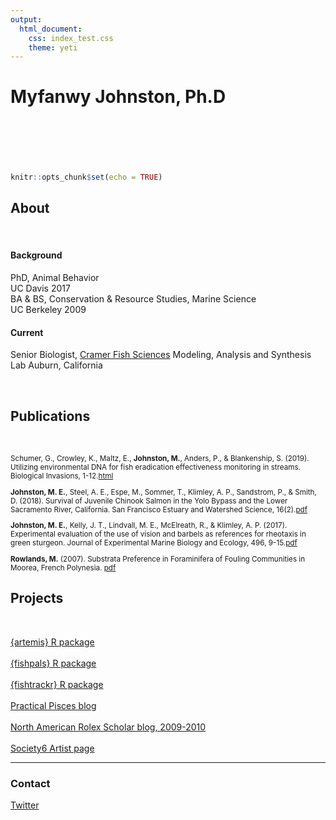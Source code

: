 ```yaml
---
output:
  html_document:
    css: index_test.css
    theme: yeti
---
```


<style>
@import url('https://fonts.googleapis.com/css?family=Megrim&display=swap');
</style>

# Myfanwy Johnston, Ph.D
<br>

<div align="center"><img src = "logo.png" height="10" hspace=110></div>

<br>

```r
knitr::opts_chunk$set(echo = TRUE)
```

<div class = "row">
<div class = "col-xs-4">

## About

<br>

#### Background

PhD, Animal Behavior<br>
UC Davis 2017 <br>
BA & BS, Conservation & Resource Studies, Marine Science <br>
UC Berkeley 2009
<br>

#### Current
Senior Biologist, [Cramer Fish Sciences](http://fishsciences.net)
Modeling, Analysis and Synthesis Lab
Auburn, California

<br>

  
</div>

<div class = "col-xs-4">

##  Publications

<br>
<small>

Schumer, G., Crowley, K., Maltz, E., **Johnston, M.**, Anders, P., & Blankenship, S. (2019). Utilizing environmental DNA for fish eradication effectiveness monitoring in streams. Biological Invasions, 1-12.[html](https://link.springer.com/article/10.1007/s10530-019-02056-z)

**Johnston, M. E.**, Steel, A. E., Espe, M., Sommer, T., Klimley, A. P., Sandstrom, P., & Smith, D. (2018). Survival of Juvenile Chinook Salmon in the Yolo Bypass and the Lower Sacramento River, California. San Francisco Estuary and Watershed Science, 16(2).[pdf](https://cloudfront.escholarship.org/dist/prd/content/qt8bq7t7rr/qt8bq7t7rr.pdf)

**Johnston, M. E.**, Kelly, J. T., Lindvall, M. E., McElreath, R., & Klimley, A. P. (2017). Experimental evaluation of the use of vision and barbels as references for rheotaxis in green sturgeon. Journal of Experimental Marine Biology and Ecology, 496, 9-15.[pdf](http://www.eva.mpg.de/documents/Elsevier/Johnston_Experimental_JExpMarineBiolEcol_2017_2491416.pdf)

**Rowlands, M.** (2007). Substrata Preference in Foraminifera of Fouling Communities in Moorea, French Polynesia. [pdf](https://cloudfront.escholarship.org/dist/prd/content/qt1n31w1ck/qt1n31w1ck.pdf)
  
</small>  
</div>

<div class = "col-xs-4"> 
  
## Projects

<br>

[{artemis} R package](https://fishsciences.github.io/artemis/)  
<br>
[{fishpals} R package](https://fishsciences.github.io/fishpals/)  
<br>
[{fishtrackr} R package](https://github.com/Myfanwy/fishtrackr)  
<br>
[Practical Pisces blog](https://fishsciences.github.io)  
<br> 
[North American Rolex Scholar blog, 2009-2010](http://owussnorthamerica.org/category/scholar-journeys/2009-scholar-journey/)  
<br>
[Society6 Artist page](https://society6.com/voovarb)
<br>
</div>
</div>
</div>

<div class = "footer_c">
--------------------------
### Contact
[Twitter](https://twitter.com/Voovarb)
<br>

</div>